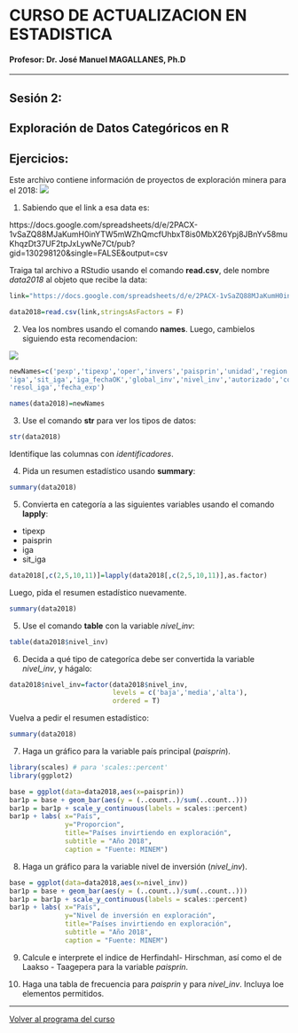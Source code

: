 # CURSO DE ACTUALIZACION EN ESTADISTICA

#### Profesor: Dr. José Manuel MAGALLANES, Ph.D

____

## Sesión 2: 

## **Exploración de Datos Categóricos en R**

## Ejercicios:

Este archivo contiene información de proyectos de exploración minera para el 2018: 
![](pics/proyectos2018.png)


1. Sabiendo que el link a esa data es:

https://docs.google.com/spreadsheets/d/e/2PACX-1vSaZQ88MJaKumH0inYTW5mWZhQmcfUhbxT8is0MbX26Ypj8JBnYv58muKhqzDt37UF2tpJxLywNe7Ct/pub?gid=130298120&single=FALSE&output=csv

Traiga tal archivo a RStudio usando el comando **read.csv**, dele nombre _data2018_ al objeto que recibe la data:

```r
link="https://docs.google.com/spreadsheets/d/e/2PACX-1vSaZQ88MJaKumH0inYTW5mWZhQmcfUhbxT8is0MbX26Ypj8JBnYv58muKhqzDt37UF2tpJxLywNe7Ct/pub?gid=130298120&single=FALSE&output=csv"

data2018=read.csv(link,stringsAsFactors = F)
```

2. Vea los nombres usando el comando **names**. Luego, cambielos siguiendo esta recomendacion:

![](pics/proyectos2018_metadata.png)

```r
newNames=c('pexp','tipexp','oper','invers','paisprin','unidad','region','provincia','dist',
'iga','sit_iga','iga_fechaOK','global_inv','nivel_inv','autorizado','comunico_inicio',
'resol_iga','fecha_exp')

names(data2018)=newNames
```



3. Use el comando **str** para ver los tipos de datos:
```r
str(data2018)
```

Identifique las columnas con _identificadores_.

4. Pida un resumen estadístico usando **summary**:
```r
summary(data2018)
```

5. Convierta en categoría a las siguientes variables usando el comando **lapply**:
* tipexp 
* paisprin
* iga
* sit_iga

```r
data2018[,c(2,5,10,11)]=lapply(data2018[,c(2,5,10,11)],as.factor)
```

Luego, pida el resumen estadístico nuevamente.

```r
summary(data2018)
```


5. Use el comando **table** con la variable *nivel_inv*:

```r
table(data2018$nivel_inv)
```

6. Decida a qué tipo de categoríca debe ser convertida la variable *nivel_inv*, y hágalo:

```r
data2018$nivel_inv=factor(data2018$nivel_inv,
                          levels = c('baja','media','alta'),
                          ordered = T)
```

Vuelva a pedir el resumen estadístico:

```r
summary(data2018)
```

7. Haga un gráfico para la variable país principal (*paisprin*). 

```r
library(scales) # para 'scales::percent'
library(ggplot2)

base = ggplot(data=data2018,aes(x=paisprin))
bar1p = base + geom_bar(aes(y = (..count..)/sum(..count..)))
bar1p = bar1p + scale_y_continuous(labels = scales::percent)
bar1p + labs( x="País",
              y="Proporcion",
              title="Países invirtiendo en exploración",
              subtitle = "Año 2018",
              caption = "Fuente: MINEM") 
```



8. Haga un gráfico para la variable nivel de inversión (*nivel_inv*).

```r

base = ggplot(data=data2018,aes(x=nivel_inv))
bar1p = base + geom_bar(aes(y = (..count..)/sum(..count..)))
bar1p = bar1p + scale_y_continuous(labels = scales::percent)
bar1p + labs( x="País",
              y="Nivel de inversión en exploración",
              title="Países invirtiendo en exploración",
              subtitle = "Año 2018",
              caption = "Fuente: MINEM") 
```

9. Calcule e interprete el indice de Herfindahl- Hirschman, así como el de Laakso - Taagepera para la variable *paisprin*.

10. Haga una tabla de frecuencia para *paisprin* y para *nivel_inv*. Incluya loe elementos permitidos.



____


[Volver al programa del curso](https://coursesandtutorials.github.io/Estadistica/)

